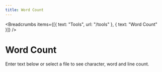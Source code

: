 ---
title: Word Count
---


<Breadcrumbs
  items={[{ text: "Tools", url: "/tools" }, { text: "Word Count" }]}
/>

# Word Count

Enter text below or select a file to see character, word and line count.

<WordCount />